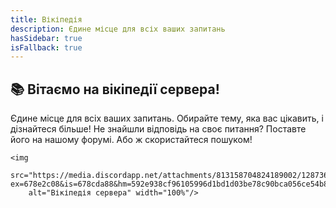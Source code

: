```yaml
---
title: Вікіпедія
description: Єдине місце для всіх ваших запитань
hasSidebar: true
isFallback: true
---
```


<div class="text-center">
    <h2>📚 <strong>Вітаємо на вікіпедії сервера!</strong></h2>
    <p class=" text-center">Єдине місце для всіх ваших запитань. Обирайте тему, яка вас цікавить, і дізнайтеся більше!
        Не знайшли відповідь на своє питання? Поставте його на нашому форумі. Або ж скористайтеся пошуком! </p>

    <img
        src="https://media.discordapp.net/attachments/813158704824189002/1287367089526407259/about_img_1.png?ex=678e2c08&is=678cda88&hm=592e938cf96105996d1bd1d03be78c90bca056ce54b805b7d15d4746b5988f6a&=&format=webp&quality=lossless"
        alt="Вікіпедія сервера" width="100%"/>

</div>

